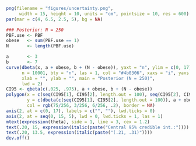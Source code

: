 
```r
png(filename = "figures/uncertainty.png", 
     width = 15, height = 10, units = "cm", pointsize = 10, res = 600)
par(mar = c(4, 6.5, 2.5, 5), bg = NA)

### Posterior: N = 250
PBF.use <- PBF
obese   <- sum(PBF.use == 1)
N       <- length(PBF.use)

a       <- 3
b       <- 7
curve(dbeta(x, a + obese, b + (N - obese)), yaxt = "n", ylim = c(0, 17), xlim = c(.15, .35), 
      n = 10001, bty = "n", las = 1, col = "#4b0306", xaxs = "i", yaxs = "i", 
      xlab = "", ylab = "", main = "Posterior (N = 250)", 
      lwd = 2)
CI95 <- qbeta(c(.025, .975), a + obese, b + (N - obese))
polygon(x = c(seq(CI95[1], CI95[2], length.out = 100), seq(CI95[2], CI95[1], length.out = 100)), 
        y = c(dbeta(c(seq(CI95[1], CI95[2], length.out = 100)), a + obese, b + (N - obese)), rep(0, 100)), 
        col = rgb(75/256, 3/256, 6/256, .2), border = NA)
axis(2, at = c(0, 17), labels = c("", ""), lwd.ticks = 0)
axis(2, at = seq(0, 15, 5), lwd = 0, lwd.ticks = 1, las = 1)
mtext(expression(theta), side = 1, line = 3, cex = 1.2)
text(.20, 15, expression(italic(paste("Central 95% credible int.:"))))
text(.20, 13.5, expression(italic(paste("(.21, .31)"))))
dev.off()
```
